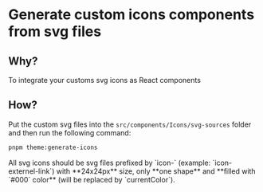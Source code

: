 
# Generate custom icons components from svg files

## Why?

To integrate your customs svg icons as React components

## How?

Put the custom svg files into the `src/components/Icons/svg-sources` folder and then run the following command:

```bash
pnpm theme:generate-icons
```

<Callout type="warning">
  All svg icons should be svg files prefixed by `icon-` (example:
  `icon-externel-link`) with **24x24px** size, only **one shape** and **filled
  with `#000` color** (will be replaced by `currentColor`).
</Callout>
